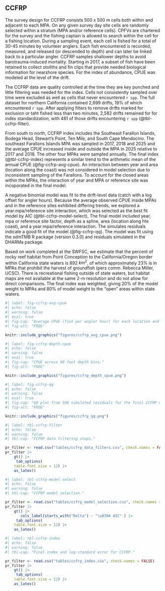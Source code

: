 ## CCFRP

The survey design for CCFRP consists 500 x 500 m cells both within and adjacent to each MPA. On any given survey day site cells are randomly  selected within a stratum (MPA and/or reference cells). CPFVs are chartered for the survey and the fishing captain is allowed to search within the cell for a fishing location.  During a sampling event, each cell is fished for a total of 30-45 minutes by volunteer anglers. Each fish encountered is recorded, measured, and released (or descended to depth) and can later be linked back to a particular angler. CCFRP samples shallower depths to avoid barotrauma-induced mortality. Starting in 2017, a subset of fish have been retained to collect otoliths and fin clips that provide needed biological information for nearshore species. For the index of abundance, CPUE was modeled at the level of the drift.

The CCFRP data are quality controlled at the time they are key punched and little filtering was needed for the index. Cells not consistently sampled over time were excluded as well as cells that never encountered `r spp`. The full dataset for northern California contained 2,699 drifts, 19% of which encountered `r spp`.  After applying filters to remove drifts marked for exclusion or taht fished less than two minutes, 2,582 drifts remained for for index standardization, with 481 of those drifts encountering `r spp` (@tbl-ccfrp-filter).

From south to north, CCFRP index includes the Southeast Farallon Islands, Bodega Head, Stewart's Point, Ten Mile, and South Cape Mendocino. The southeast Farallons Islands MPA was sampled in 2017, 2018 and 2025 and the average CPUE increased inside and outside the MPA in 2025 relative to 2017 and 2018.  The other four MPAs were sampled annually. The final index (@tbl-ccfrp-index) represents a similar trend to the arithmetic mean of the annual CPUE (@fig-ccfrp-avg-cpue). An interaction between year and area (location along the coast) was not considered in model selection due to inconsistent sampling of the Farallons. To account for the closed areas within the MPAs, the interaction of year and MPA or reference site was incoporated in the final model.

A negative binomial model was fit to the drift-level data (catch with a log offset for angler hours). Because the average observed CPUE inside MPAs and in the reference sites exhibited differing trends, we explored a year:mpa/reference site interaction, which was selected as the best fit model by AIC (@tbl-ccfrp-model-select), The final model included year, mpa or reference site factor, depth as a spline, area (location along hte coast), and a year:mpa/reference interaction. The simulates residuals indicate a good fit of the model (@fig-ccfrp-qq). The model was fit using the sdmTMB R package (version 0.3.0) and residuals simulated in the DHARMa package. 

Based on work completed at the SWFSC, we estimate that the percent of rocky reef habitat from Point Conception to the California/Oregon border within California state waters is 892 $km^2$, of which approximately 23% is in MPAs that prohibit the harvest of groundfish (pers comm. Rebecca Miller, UCSC). There is recreational fishing outside of state waters, but habitat maps are not available at the same 2-m resolution and do not allow for direct comparisons. The final index was weighted, giving 20% of the model weight to MPAs and 80% of model weight to the "open" areas within state waters.

```r
#| label: fig-ccfrp-avg-cpue
#| echo: false 
#| warning: false 
#| eval: true 
#| fig-cap: "Average CPUE (fish per angler hour) for each location and site."
#| fig-alt: "FROG"

knitr::include_graphics("figures/ccfrp_avg_cpue.png")

```


```r
#| label: fig-ccfrp-depth-cpue
#| echo: false 
#| warning: false 
#| eval: true 
#| fig-cap: "CPUE across 40 foot depth bins."
#| fig-alt: "FROG"

knitr::include_graphics("figures/ccfrp_depth_cpue.png")

```

```r
#| label: fig-ccfrp-qq
#| echo: false 
#| warning: false 
#| eval: true 
#| fig-cap: "QQ plot from 500 simulated residuals for the final CCFRP model."
#| fig-alt: "FROG"

knitr::include_graphics("figures/ccfrp_qq.png")

```



```r
#| label: tbl-ccfrp-filter
#| echo: false
#| warning: false
#| tbl-cap: "CCFRP data filtering steps."

pr_filter <- read.csv("tables/ccfrp_data_filters.csv", check.names = FALSE)
pr_filter |>
    gt() |>
     tab_options(
    table.font.size = 12) |>
    as_latex()
```


```r
#| label: tbl-ccfrp-model-select
#| echo: false
#| warning: false
#| tbl-cap: "CCFRP model selection."

pr_filter <- read.csv("tables/ccfrp_model_selection.csv", check.names = FALSE)
pr_filter |>
    gt() |>
       cols_label(starts_with("Delta") ~ "\u0394 AIC" ) |>
     tab_options(
    table.font.size = 12) |>
    as_latex()
```


```r
#| label: tbl-ccfrp-index
#| echo: false
#| warning: false
#| tbl-cap: "Final index and log-standard error for CCFRP."

pr_filter <- read.csv("tables/ccfrp_index.csv", check.names = FALSE)
pr_filter |>
    gt() |>
     tab_options(
    table.font.size = 12) |>
    as_latex()
```

\pagebreak